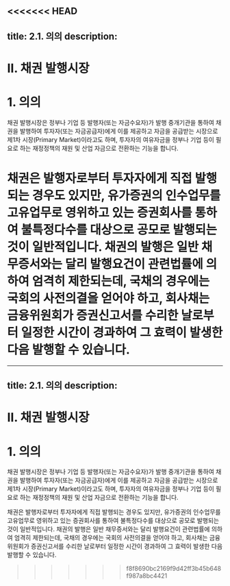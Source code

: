 <<<<<<< HEAD
---
title: 2.1. 의의
description: 
---

# Ⅱ. 채권 발행시장
# 1. 의의

채권 발행시장은 정부나 기업 등 발행자(또는 자금수요자)가 발행 중개기관을 통하여 채권을 발행하여 투자자(또는 자금공급자)에게 이를 제공하고 자금을 공급받는 시장으로 제1차 시장(Primary Market)이라고도 하며, 투자자의 여유자금을 정부나 기업 등이 필요로 하는 재정정책의 재원 및 산업 자금으로 전환하는 기능을 합니다. 

채권은 발행자로부터 투자자에게 직접 발행되는 경우도 있지만, 유가증권의 인수업무를 고유업무로 영위하고 있는 증권회사를 통하여 불특정다수를 대상으로 공모로 발행되는 것이 일반적입니다. 채권의 발행은 일반 채무증서와는 달리 발행요건이 관련법률에 의하여 엄격히 제한되는데, 국채의 경우에는 국회의 사전의결을 얻어야 하고, 회사채는 금융위원회가 증권신고서를 수리한 날로부터 일정한 시간이 경과하여 그 효력이 발생한 다음 발행할 수 있습니다.
=======
---
title: 2.1. 의의
description: 
---

# Ⅱ. 채권 발행시장
# 1. 의의

채권 발행시장은 정부나 기업 등 발행자(또는 자금수요자)가 발행 중개기관을 통하여 채권을 발행하여 투자자(또는 자금공급자)에게 이를 제공하고 자금을 공급받는 시장으로 제1차 시장(Primary Market)이라고도 하며, 투자자의 여유자금을 정부나 기업 등이 필요로 하는 재정정책의 재원 및 산업 자금으로 전환하는 기능을 합니다. 

채권은 발행자로부터 투자자에게 직접 발행되는 경우도 있지만, 유가증권의 인수업무를 고유업무로 영위하고 있는 증권회사를 통하여 불특정다수를 대상으로 공모로 발행되는 것이 일반적입니다. 채권의 발행은 일반 채무증서와는 달리 발행요건이 관련법률에 의하여 엄격히 제한되는데, 국채의 경우에는 국회의 사전의결을 얻어야 하고, 회사채는 금융위원회가 증권신고서를 수리한 날로부터 일정한 시간이 경과하여 그 효력이 발생한 다음 발행할 수 있습니다.
>>>>>>> f8f8690bc2169f9d42ff3b45b648f987a8bc4421
